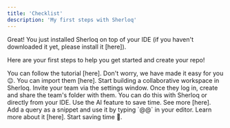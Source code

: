 ```yaml
---
title: 'Checklist'
description: 'My first steps with Sherloq'
---
```


Great! You just installed Sherloq on top of your IDE (if you haven't downloaded it yet, please install it [here]).

Here are your first steps to help you get started and create your repo!

<Steps> 
<Step title="Pin the plugin to your screen 📌"> You can follow the tutorial [here]. 
</Step> 

<Step title="Import your existing saved SQL queries"> 
Don't worry, we have made it easy for you 😉. You can import them [here]. 
</Step>

<Step title="Invite team members to join your Sherloq workspace">
 Start building a collaborative workspace in Sherloq. Invite your team via the settings window. Once they log in, create and share the team's folder with them.
 </Step>
 
 <Step title="Create your first query 📄">
 You can do this with Sherloq or directly from your IDE. Use the AI feature to save time. See more [here].
 </Step>
 
 <Step title="Use a query in your IDE"> 
 Add a query as a snippet and use it by typing `@@` in your editor. Learn more about it [here]. Start saving time 🏃.
 </Step> 

</Steps>